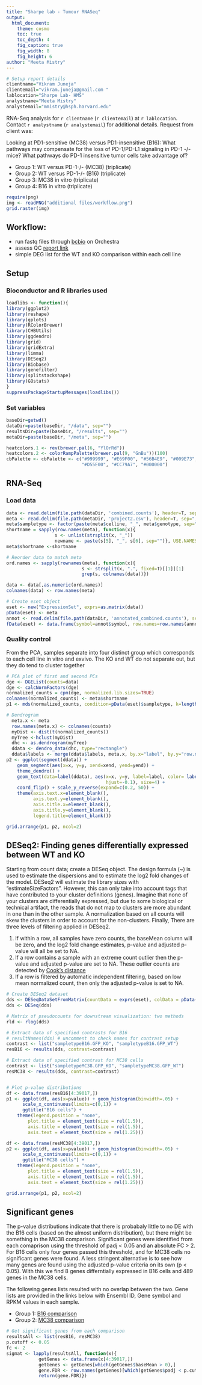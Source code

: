 ```yaml
---
title: "Sharpe lab - Tumour RNASeq"
output:
  html_document:
    theme: cosmo
    toc: true
    toc_depth: 4
    fig_caption: true
    fig_width: 8
    fig_height: 6
author: "Meeta Mistry"
---
```


```r
 
# Setup report details
clientname="Vikram Juneja"
clientemail="vikram.juneja@gmail.com "
lablocation="Sharpe Lab- HMS"
analystname="Meeta Mistry"
analystemail="mmistry@hsph.harvard.edu"
```

RNA-Seq analysis for `r clientname` (`r clientemail`) at `r lablocation`. Contact `r analystname` (`r analystemail`) for additional details. Request from client was:     

Looking at PD1-sensitive (MC38) versus PD1-insensitive (B16): What pathways may compensate for the loss of PD-1/PD-L1 signaling in PD-1 -/- mice? What pathways do PD-1 insensitive tumor cells take advantage of?                                                 

  * Group 1: WT versus PD-1-/- (MC38) (triplicate)
  * Group 2: WT versus PD-1-/- (B16) (triplicate)
  * Group 3: MC38 in vitro (triplicate)
  * Group 4: B16 in vitro (triplicate)
  
  
```r
require(png)
img <- readPNG("additional files/workflow.png")
grid.raster(img)
```

## Workflow:   
  * run fastq files through [bcbio](https://bcbio-nextgen.readthedocs.org/en/latest/index.html) on Orchestra
  * assess QC [report link](./qc-summary/qc-summary.html)
  * simple DEG list for the WT and KO comparison within each cell line

## Setup
### Bioconductor and R libraries used

```r
loadlibs <- function(){
library(ggplot2)
library(reshape)
library(gplots)
library(RColorBrewer)
library(CHBUtils)
library(ggdendro)
library(grid)
library(gridExtra)
library(limma)
library(DESeq2)
library(Biobase)
library(genefilter)
library(splitstackshape)
library(GOstats)
}
suppressPackageStartupMessages(loadlibs())
```

### Set variables
```r
baseDir=getwd()
dataDir=paste(baseDir, "/data", sep="")
resultsDir=paste(baseDir, "/results", sep="")
metaDir=paste(baseDir, "/meta", sep="")

heatcolors.1 <- rev(brewer.pal(6, "YlOrRd"))
heatcolors.2 <- colorRampPalette(brewer.pal(9, "GnBu"))(100)
cbPalette <- cbPalette <- c("#999999", "#E69F00", "#56B4E9", "#009E73", "#F0E442", "#0072B2", 
                            "#D55E00", "#CC79A7", "#000000")
```
  
## RNA-Seq
### Load data

```r
data <- read.delim(file.path(dataDir, 'combined.counts'), header=T, sep="\t", row.names=1, as.is=T) 
meta <- read.delim(file.path(metaDir, 'project2.csv'), header=T, sep=",", row.names=1)
meta$sampletype <- factor(paste(meta$celline, "_", meta$genotype, sep=""))
shortname = sapply(row.names(meta), function(x){
                  s <- unlist(strsplit(x, "_"))
                  newname <- paste(s[5], "_", s[6], sep="")}, USE.NAMES=F)
meta$shortname <-shortname

# Reorder data to match meta
ord.names <- sapply(rownames(meta), function(x){
                            s <- strsplit(x, ".", fixed=T)[[1]][1] 
                            grep(s, colnames(data))})

data <- data[,as.numeric(ord.names)]
colnames(data) <- row.names(meta)

# Create eset object
eset <- new("ExpressionSet", exprs=as.matrix(data))
pData(eset) <- meta
annot <- read.delim(file.path(dataDir, 'annotated_combined.counts'), sep="\t", header=T, row.names=1)
fData(eset) <- data.frame(symbol=annot$symbol, row.names=row.names(annot), stringsAsFactors = FALSE)
```
  
### Quality control
From the PCA, samples separate into four distinct group which corresponds to each cell line in vitro and exvivo. The KO and WT do not separate out, but they do tend to cluster together

```r
# PCA plot of first and second PCs
dge <- DGEList(counts=data)
dge <- calcNormFactors(dge)
normalized_counts = cpm(dge, normalized.lib.sizes=TRUE)
colnames(normalized_counts) <- meta$shortname
p1 <- mds(normalized_counts, condition=pData(eset)$sampletype, k=length(colnames(data)) - 1)

# Dendrogram
  meta.x <- meta
  row.names(meta.x) <- colnames(counts)
  myDist <- dist(t(normalized_counts))
  myTree <-hclust(myDist)
  dhc <- as.dendrogram(myTree)
  ddata <- dendro_data(dhc, type="rectangle")
  ddata$labels <- merge(ddata$labels, meta.x, by.x="label", by.y="row.names")
p2 <- ggplot(segment(ddata)) +
    geom_segment(aes(x=x, y=y, xend=xend, yend=yend)) +
    theme_dendro() +
    geom_text(data=label(ddata), aes(x=x, y=y, label=label, color= label(ddata)[['sampletype']], 
                                     hjust=-0.1), size=4) +
    coord_flip() + scale_y_reverse(expand=c(0.2, 50)) +
    theme(axis.text.x=element_blank(),
          axis.text.y=element_blank(),
          axis.title.x=element_blank(),
          axis.title.y=element_blank(),
          legend.title=element_blank())

grid.arrange(p1, p2, ncol=2)
```

## DESeq2: Finding genes differentially expressed between WT and KO

Starting from count data; create a DESeq object. The design formula (~) is used to estimate the dispersions and to estimate the log2 fold changes of the model. DESeq2 will estimate the library sizes with "estimateSizeFactors". However, this can only take into account tags that have contributed to your cluster definitions (genes). Imagine that none of your clusters are differentially expressed, but due to some biological or technical artifact, the reads that do not map to clusters are more abundant in one than in the other sample. A normalization based on all counts will skew the clusters in order to account for the non-clusters. Finally, There are three levels of filtering applied in DESeq2.

1. If within a row, all samples have zero counts, the baseMean column will be zero, and the log2 fold change estimates, p-value and adjusted p-value will all be set to NA.
2. If a row contains a sample with an extreme count outlier then the p-value and adjusted p-value are set to NA. These outlier counts are detected by [Cook’s distance](http://en.wikipedia.org/wiki/Cook%27s_distance)
3. If a row is filtered by automatic independent filtering, based on low mean normalized count, then only the adjusted p-value is set to NA. 

```r

# Create DESeq2 dataset
dds <- DESeqDataSetFromMatrix(countData = exprs(eset), colData = pData(eset), design = ~ sampletype)
dds <- DESeq(dds)

# Matrix of pseudocounts for downstream visualization: two methods
rld <- rlog(dds)

# Extract data of specified contrasts for B16
# resultNames(dds) # uncomment to check names for contrast setup
contrast <- list("sampletypeB16.GFP_KO", "sampletypeB16.GFP_WT")
resB16 <- results(dds, contrast=contrast)

# Extract data of specified contrast for MC38 cells
contrast <- list("sampletypeMC38.GFP_KO", "sampletypeMC38.GFP_WT")
resMC38 <- results(dds, contrast=contrast)


# Plot p-value distributions
df <- data.frame(resB16[4:39017,])
p1 <- ggplot(df, aes(x=pvalue)) + geom_histogram(binwidth=.05) +
      scale_x_continuous(limits=c(0,1)) +
      ggtitle("B16 cells") +
    theme(legend.position = "none",
        plot.title = element_text(size = rel(1.5)),
        axis.title = element_text(size = rel(1.5)),
        axis.text = element_text(size = rel(1.25))) 

df <- data.frame(resMC38[4:39017,])
p2 <- ggplot(df, aes(x=pvalue)) + geom_histogram(binwidth=.05) +
      scale_x_continuous(limits=c(0,1)) +
      ggtitle("MC38 cells") +
    theme(legend.position = "none",
        plot.title = element_text(size = rel(1.5)),
        axis.title = element_text(size = rel(1.5)),
        axis.text = element_text(size = rel(1.25))) 

grid.arrange(p1, p2, ncol=2)

```

## Significant genes
The p-value distributions indicate that there is probabaly little to no DE with the B16 cells (based on the almost uniform distribution), but there might be something in the MC38 comparison. Significant genes were identified from each comaprison using the threshold of padj < 0.05 and an absolute FC > 2. For B16 cells only four genes passed this threshold, and for MC38 cells no significant genes were found. A less stringent alternative is to see how many genes are found using the adjusted p-value criteria on its own (p < 0.05). With this we find 8 genes differntially expressed in B16 cells and 489 genes in the MC38 cells.

The following genes lists resulted with no overlap between the two. Gene lists are provided in the links below with Ensembl ID, Gene symbol and RPKM values in each sample.                            

  * Group 1: [B16 comparison](./results/resultsB16)  
  * Group 2: [MC38 comparison](./results/resultsMC38)

```r
# Get significant genes from each comparison
resultsAll <- list(resB16, resMC38)
p.cutoff <- 0.05
fc <- 2
sigmat <- lapply(resultsAll, function(x){
            getGenes <- data.frame(x[4:39017,])
            getGenes <- getGenes[which(getGenes$baseMean > 0),]
            gene.FDR <- row.names(getGenes)[which(getGenes$padj < p.cutoff)]
            return(gene.FDR)})

```
